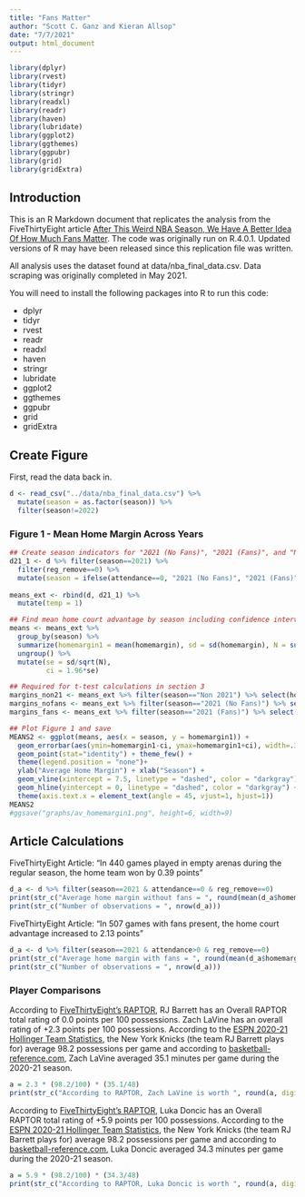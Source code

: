 ```yaml
---
title: "Fans Matter"
author: "Scott C. Ganz and Kieran Allsop"
date: "7/7/2021"
output: html_document
---
```


```r
library(dplyr)
library(rvest)
library(tidyr)
library(stringr)
library(readxl)
library(readr)
library(haven)
library(lubridate)
library(ggplot2)
library(ggthemes)
library(ggpubr)
library(grid)
library(gridExtra)
```

## Introduction

This is an R Markdown document that replicates the analysis from the FiveThirtyEight article [After This Weird NBA Season, We Have A Better Idea Of How Much Fans Matter](https://fivethirtyeight.com/features/after-this-weird-nba-season-we-have-a-better-idea-of-how-much-fans-matter/). The code was originally run on R.4.0.1. Updated versions of R may have been released since this replication file was written.

All analysis uses the dataset found at data/nba_final_data.csv. Data scraping was originally completed in May 2021.

You will need to install the following packages into R to run this code:

* dplyr
* tidyr
* rvest
* readr
* readxl
* haven
* stringr
* lubridate
* ggplot2
* ggthemes
* ggpubr
* grid
* gridExtra

## Create Figure

First, read the data back in.

```r
d <- read_csv("../data/nba_final_data.csv") %>%
  mutate(season = as.factor(season)) %>%
  filter(season!=2022)
```

### Figure 1 - Mean Home Margin Across Years

```r

## Create season indicators for "2021 (No Fans)", "2021 (Fans)", and "Non 2021". Bind together with the main dataset
d21_1 <- d %>% filter(season==2021) %>%
  filter(reg_remove==0) %>%
  mutate(season = ifelse(attendance==0, "2021 (No Fans)", "2021 (Fans)"))
                            
means_ext <- rbind(d, d21_1) %>%
  mutate(temp = 1)

## Find mean home court advantage by season including confidence intervals
means <- means_ext %>%
  group_by(season) %>%
  summarize(homemargin1 = mean(homemargin), sd = sd(homemargin), N = sum(temp)) %>%
  ungroup() %>%
  mutate(se = sd/sqrt(N),
         ci = 1.96*se)

## Required for t-test calculations in section 3
margins_non21 <- means_ext %>% filter(season=="Non 2021") %>% select(homemargin)
margins_nofans <- means_ext %>% filter(season=="2021 (No Fans)") %>% select(homemargin)
margins_fans <- means_ext %>% filter(season=="2021 (Fans)") %>% select(homemargin)

## Plot Figure 1 and save    
MEANS2 <- ggplot(means, aes(x = season, y = homemargin1)) +
  geom_errorbar(aes(ymin=homemargin1-ci, ymax=homemargin1+ci), width=.3) +
  geom_point(stat="identity") + theme_few() +
  theme(legend.position = "none")+
  ylab("Average Home Margin") + xlab("Season") +
  geom_vline(xintercept = 7.5, linetype = "dashed", color = "darkgray") +
  geom_hline(yintercept = 0, linetype = "dashed", color = "darkgray") + 
  theme(axis.text.x = element_text(angle = 45, vjust=1, hjust=1))
MEANS2
#ggsave("graphs/av_homemargin1.png", height=6, width=9)
```

## Article Calculations

FiveThirtyEight Article: "In 440 games played in empty arenas during the regular season, the home team won by 0.39 points"

```r
d_a <- d %>% filter(season==2021 & attendance==0 & reg_remove==0)
print(str_c("Average home margin without fans = ", round(mean(d_a$homemargin), digits=2)))
print(str_c("Number of observations = ", nrow(d_a)))
```

FiveThirtyEight Article: "In 507 games with fans present, the home court advantage increased to 2.13 points"

```r
d_a <- d %>% filter(season==2021 & attendance>0 & reg_remove==0)
print(str_c("Average home margin with fans = ", round(mean(d_a$homemargin), digits=2)))
print(str_c("Number of observations = ", nrow(d_a)))
```

### Player Comparisons

According to [FiveThirtyEight's RAPTOR](https://projects.fivethirtyeight.com/nba-player-ratings/), RJ Barrett has an Overall RAPTOR total rating of $0.0$ points per $100$ possessions. Zach LaVine has an overall rating of $+2.3$ points per $100$ possessions. According to the [ESPN 2020-21 Hollinger Team Statistics](http://www.espn.com/nba/hollinger/teamstats/_/sort/paceFactor), the New York Knicks (the team RJ Barrett plays for) average $98.2$ possessions per game and according to [basketball-reference.com](https://www.basketball-reference.com/leagues/NBA_2021_per_game.html), Zach LaVine averaged $35.1$ minutes per game during the 2020-21 season.  

```r
a = 2.3 * (98.2/100) * (35.1/48)
print(str_c("According to RAPTOR, Zach LaVine is worth ", round(a, digits=4), " points per game. This is less than the 1.74 difference between playing with and without fans."))
```

According to [FiveThirtyEight's RAPTOR](https://projects.fivethirtyeight.com/nba-player-ratings/), Luka Doncic has an Overall RAPTOR total rating of $+5.9$ points per $100$ possessions. According to the [ESPN 2020-21 Hollinger Team Statistics](http://www.espn.com/nba/hollinger/teamstats/_/sort/paceFactor), the New York Knicks (the team RJ Barrett plays for) average $98.2$ possessions per game and according to [basketball-reference.com](https://www.basketball-reference.com/leagues/NBA_2021_per_game.html), Luka Doncic averaged $34.3$ minutes per game during the 2020-21 season.

```r
a = 5.9 * (98.2/100) * (34.3/48)
print(str_c("According to RAPTOR, Luka Doncic is worth ", round(a, digits=4), " points per game. This is less than the 4.26 point swing between playing at home with fans compared to playing away with fans."))
```

